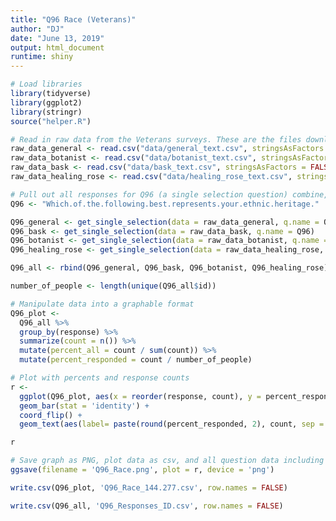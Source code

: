 ```yaml
---
title: "Q96 Race (Veterans)"
author: "DJ"
date: "June 13, 2019"
output: html_document
runtime: shiny
---
```


```r
# Load libraries
library(tidyverse)
library(ggplot2)
library(stringr)
source("helper.R")
```

```r
# Read in raw data from the Veterans surveys. These are the files downloaded from survey monkey saved as a .csv
raw_data_general <- read.csv("data/general_text.csv", stringsAsFactors = FALSE)
raw_data_botanist <- read.csv("data/botanist_text.csv", stringsAsFactors = FALSE)
raw_data_bask <- read.csv("data/bask_text.csv", stringsAsFactors = FALSE)
raw_data_healing_rose <- read.csv("data/healing_rose_text.csv", stringsAsFactors = FALSE)
```

```r
# Pull out all responses for Q96 (a single selection question) combine, then determine 'question n'
Q96 <- "Which.of.the.following.best.represents.your.ethnic.heritage."

Q96_general <- get_single_selection(data = raw_data_general, q.name = Q96)
Q96_bask <- get_single_selection(data = raw_data_bask, q.name = Q96)
Q96_botanist <- get_single_selection(data = raw_data_botanist, q.name = Q96)
Q96_healing_rose <- get_single_selection(data = raw_data_healing_rose, q.name = Q96)

Q96_all <- rbind(Q96_general, Q96_bask, Q96_botanist, Q96_healing_rose)

number_of_people <- length(unique(Q96_all$id))
```

```r
# Manipulate data into a graphable format
Q96_plot <- 
  Q96_all %>%
  group_by(response) %>%
  summarize(count = n()) %>%
  mutate(percent_all = count / sum(count)) %>%
  mutate(percent_responded = count / number_of_people)
```

```r
# Plot with percents and response counts
r <- 
  ggplot(Q96_plot, aes(x = reorder(response, count), y = percent_responded)) +
  geom_bar(stat = 'identity') +
  coord_flip() +
  geom_text(aes(label= paste(round(percent_responded, 2), count, sep = "***")))

r
```

```r
# Save graph as PNG, plot data as csv, and all question data including response IDs as csv (save question n and N at end of plot file as "_x.x")
ggsave(filename = 'Q96_Race.png', plot = r, device = 'png')

write.csv(Q96_plot, 'Q96_Race_144.277.csv', row.names = FALSE)

write.csv(Q96_all, 'Q96_Responses_ID.csv', row.names = FALSE)
```
